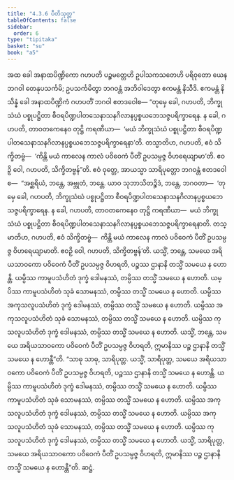```yaml
---
title: "4.3.6 ပီတိသုတ္တ"
tableOfContents: false
sidebar:
  order: 6
type: "tipitaka"
basket: "su"
book: "a5"
---
```



<DynamicBreadcrumb />

<Division number="176" book="a5" e="ch" v="16" p="182">

<Paragraph number="1023" book="a5">
အထ ခေါ အနာထပိဏ္ဍိကော ဂဟပတိ ပဉ္စမတ္တေဟိ ဥပါသကသတေဟိ ပရိဝုတော ယေန ဘဂဝါ တေနုပသင်္ကမိ; ဥပသင်္ကမိတွာ ဘဂဝန္တံ အဘိဝါဒေတွာ ဧကမန္တံ နိသီဒိ. ဧကမန္တံ နိသိန္နံ ခေါ အနာထပိဏ္ဍိကံ ဂဟပတိံ ဘဂဝါ ဧတဒဝေါစ—
</Paragraph>

<Paragraph number="1024" book="a5">
“တုမှေ ခေါ, ဂဟပတိ, ဘိက္ခုသံဃံ ပစ္စုပဋ္ဌိတာ စီဝရပိဏ္ဍပါတသေနာသနဂိလာနပ္ပစ္စယဘေသဇ္ဇပရိက္ခာရေန. န ခေါ, ဂဟပတိ, တာဝတကေနေဝ တုဋ္ဌိ ကရဏီယာ—  ‘မယံ ဘိက္ခုသံဃံ ပစ္စုပဋ္ဌိတာ စီဝရပိဏ္ဍပါတသေနာသနဂိလာနပ္ပစ္စယဘေသဇ္ဇပရိက္ခာရေနာ’တိ. တသ္မာတိဟ, ဂဟပတိ, ဧဝံ သိက္ခိတဗ္ဗံ—  ‘ကိန္တိ မယံ ကာလေန ကာလံ ပဝိဝေကံ ပီတိံ ဥပသမ္ပဇ္ဇ ဝိဟရေယျာမာ’တိ. ဧဝဉှိ ဝေါ, ဂဟပတိ, သိက္ခိတဗ္ဗန်”တိ.
</Paragraph>

<Paragraph number="1025" book="a5">
ဧဝံ ဝုတ္တေ, အာယသ္မာ သာရိပုတ္တော ဘဂဝန္တံ ဧတဒဝေါစ—  “အစ္ဆရိယံ, ဘန္တေ, အဗ္ဘုတံ, ဘန္တေ. ယာဝ သုဘာသိတဉ္စိဒံ, ဘန္တေ, ဘဂဝတာ—  ‘တုမှေ ခေါ, ဂဟပတိ, ဘိက္ခုသံဃံ ပစ္စုပဋ္ဌိတာ စီဝရပိဏ္ဍပါတသေနာသနဂိလာနပ္ပစ္စယဘေသဇ္ဇပရိက္ခာရေန. န ခေါ, ဂဟပတိ, တာဝတကေနေဝ တုဋ္ဌိ ကရဏီယာ—  မယံ ဘိက္ခုသံဃံ ပစ္စုပဋ္ဌိတာ စီဝရပိဏ္ဍပါတသေနာသနဂိလာနပ္ပစ္စယဘေသဇ္ဇပရိက္ခာရေနာတိ. တသ္မာတိဟ, ဂဟပတိ, ဧဝံ သိက္ခိတဗ္ဗံ—  ကိန္တိ မယံ ကာလေန ကာလံ ပဝိဝေကံ ပီတိံ ဥပသမ္ပဇ္ဇ ဝိဟရေယျာမာတိ. ဧဝဉှိ ဝေါ, ဂဟပတိ, သိက္ခိတဗ္ဗန်’တိ. ယသ္မိံ, ဘန္တေ, သမယေ အရိယသာဝကော ပဝိဝေကံ ပီတိံ ဥပသမ္ပဇ္ဇ ဝိဟရတိ, ပဉ္စဿ ဌာနာနိ တသ္မိံ သမယေ န ဟောန္တိ. ယမ္ပိဿ ကာမူပသံဟိတံ ဒုက္ခံ ဒေါမနဿံ, တမ္ပိဿ တသ္မိံ သမယေ န ဟောတိ. ယမ္ပိဿ ကာမူပသံဟိတံ သုခံ သောမနဿံ, တမ္ပိဿ တသ္မိံ သမယေ န ဟောတိ. ယမ္ပိဿ အကုသလူပသံဟိတံ ဒုက္ခံ ဒေါမနဿံ, တမ္ပိဿ တသ္မိံ သမယေ န ဟောတိ. ယမ္ပိဿ အကုသလူပသံဟိတံ သုခံ သောမနဿံ, တမ္ပိဿ တသ္မိံ သမယေ န ဟောတိ. ယမ္ပိဿ ကုသလူပသံဟိတံ ဒုက္ခံ ဒေါမနဿံ, တမ္ပိဿ တသ္မိံ သမယေ န ဟောတိ. ယသ္မိံ, ဘန္တေ, သမယေ အရိယသာဝကော ပဝိဝေကံ ပီတိံ ဥပသမ္ပဇ္ဇ ဝိဟရတိ, ဣမာနိဿ ပဉ္စ ဌာနာနိ တသ္မိံ သမယေ န ဟောန္တီ”တိ.
</Paragraph>

<Paragraph number="1026" book="a5">
“သာဓု သာဓု, သာရိပုတ္တ. ယသ္မိံ, သာရိပုတ္တ, သမယေ အရိယသာဝကော ပဝိဝေကံ ပီတိံ ဥပသမ္ပဇ္ဇ ဝိဟရတိ, ပဉ္စဿ ဌာနာနိ တသ္မိံ သမယေ န ဟောန္တိ. ယမ္ပိဿ ကာမူပသံဟိတံ ဒုက္ခံ ဒေါမနဿံ, တမ္ပိဿ တသ္မိံ သမယေ န ဟောတိ. ယမ္ပိဿ ကာမူပသံဟိတံ သုခံ သောမနဿံ, တမ္ပိဿ တသ္မိံ သမယေ န ဟောတိ. ယမ္ပိဿ အကုသလူပသံဟိတံ ဒုက္ခံ ဒေါမနဿံ, တမ္ပိဿ တသ္မိံ သမယေ န ဟောတိ. ယမ္ပိဿ အကုသလူပသံဟိတံ သုခံ သောမနဿံ, တမ္ပိဿ တသ္မိံ သမယေ န ဟောတိ. ယမ္ပိဿ ကုသလူပသံဟိတံ ဒုက္ခံ ဒေါမနဿံ, တမ္ပိဿ တသ္မိံ သမယေ န ဟောတိ. ယသ္မိံ, သာရိပုတ္တ, သမယေ အရိယသာဝကော ပဝိဝေကံ ပီတိံ ဥပသမ္ပဇ္ဇ ဝိဟရတိ, ဣမာနိဿ ပဉ္စ ဌာနာနိ တသ္မိံ သမယေ န ဟောန္တီ”တိ.

</Paragraph>
</Division>

<Paragraph number="1027" type="center" book="a5">
ဆဋ္ဌံ.
</Paragraph>